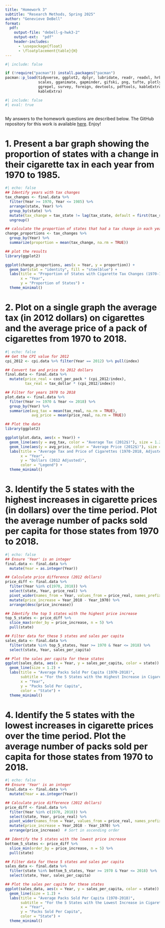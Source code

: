 ```yaml
---
title: "Homework 3"
subtitle: "Research Methods, Spring 2025"
author: "Genevieve DeBell"
format:
  pdf:
    output-file: "debell-g-hwk3-2"
    output-ext:  "pdf"
    header-includes:
      - \usepackage{float}
      - \floatplacement{table}{H}
---
```


```r
#| include: false

if (!require("pacman")) install.packages("pacman")
pacman::p_load(tidyverse, ggplot2, dplyr, lubridate, readr, readxl, hrbrthemes, fixest,
               scales, gganimate, gapminder, gifski, png, tufte, plotly, OECD,
               ggrepel, survey, foreign, devtools, pdftools, kableExtra, modelsummary,
               kableExtra)
```
```r
#| include: false
#| eval: true 



```

My answers to the homework questions are described below. The GitHub repository for this work is available [here](https://github.com/genevievedebell/hwk3). Enjoy!

# 1. Present a bar graph showing the proportion of states with a change in their cigarette tax in each year from 1970 to 1985.

```r
#| echo: false
## Identify years with tax changes 
tax_changes <- final.data %>%
  filter(Year >= 1970, Year <= 1985) %>%
  arrange(state, Year) %>%
  group_by(state) %>%
  mutate(tax_change = tax_state != lag(tax_state, default = first(tax_state))) %>%
  ungroup()

## calculate the proportion of states that had a tax change in each year
change_proportions <- tax_changes %>%
  group_by(Year) %>%
  summarize(proportion = mean(tax_change, na.rm = TRUE))

## plot the results
library(ggplot2)

ggplot(change_proportions, aes(x = Year, y = proportion)) +
  geom_bar(stat = "identity", fill = "steelblue") +
  labs(title = "Proportion of States with Cigarette Tax Changes (1970-1985)",
       x = "Year",
       y = "Proportion of States") +
  theme_minimal()
```

# 2. Plot on a single graph the average tax (in 2012 dollars) on cigarettes and the average price of a pack of cigarettes from 1970 to 2018.

```r
#| echo: false
## Get the CPI value for 2012
cpi_2012 <- cpi.data %>% filter(Year == 2012) %>% pull(index)

## Convert tax and price to 2012 dollars
final.data <- final.data %>%
  mutate(price_real = cost_per_pack * (cpi_2012/index),
         tax_real = tax_dollar * (cpi_2012/index))

## Filter for years 1970 to 2018
plot.data <- final.data %>%
  filter(Year >= 1970 & Year <= 2018) %>%
  group_by(Year) %>%
  summarize(avg_tax = mean(tax_real, na.rm = TRUE),
            avg_price = mean(price_real, na.rm = TRUE))

## Plot the data
library(ggplot2)

ggplot(plot.data, aes(x = Year)) +
  geom_line(aes(y = avg_tax, color = "Average Tax (2012$)"), size = 1.2) +
  geom_line(aes(y = avg_price, color = "Average Price (2012$)"), size = 1.2) +
  labs(title = "Average Tax and Price of Cigarettes (1970-2018, Adjusted to 2012$)",
       x = "Year",
       y = "Dollars (2012 Adjusted)",
       color = "Legend") +
  theme_minimal()
```

# 3. Identify the 5 states with the highest increases in cigarette prices (in dollars) over the time period. Plot the average number of packs sold per capita for those states from 1970 to 2018.

```r
#| echo: false
## Ensure 'Year' is an integer
final.data <- final.data %>%
  mutate(Year = as.integer(Year))

## Calculate price difference (2012 dollars)
price_diff <- final.data %>%
  filter(Year %in% c(1970, 2018)) %>%
  select(state, Year, price_real) %>%
  pivot_wider(names_from = Year, values_from = price_real, names_prefix = "Year_") %>%
  mutate(price_increase = Year_2018 - Year_1970) %>%
  arrange(desc(price_increase))

## Identify the top 5 states with the highest price increase
top_5_states <- price_diff %>%
  slice_max(order_by = price_increase, n = 5) %>%
  pull(state)

## Filter data for these 5 states and sales per capita
sales_data <- final.data %>%
  filter(state %in% top_5_states, Year >= 1970 & Year <= 2018) %>%
  select(state, Year, sales_per_capita)

## Plot the sales per capita for these states
ggplot(sales_data, aes(x = Year, y = sales_per_capita, color = state)) +
  geom_line(size = 1.2) +
  labs(title = "Average Packs Sold Per Capita (1970-2018)",
       subtitle = "For the 5 States with the Highest Increase in Cigarette Prices",
       x = "Year",
       y = "Packs Sold Per Capita",
       color = "State") +
  theme_minimal()
```

# 4. Identify the 5 states with the lowest increases in cigarette prices over the time period. Plot the average number of packs sold per capita for those states from 1970 to 2018.

```r
#| echo: false
## Ensure 'Year' is an integer
final.data <- final.data %>%
  mutate(Year = as.integer(Year))

## Calculate price difference (2012 dollars)
price_diff <- final.data %>%
  filter(Year %in% c(1970, 2018)) %>%
  select(state, Year, price_real) %>%
  pivot_wider(names_from = Year, values_from = price_real, names_prefix = "Year_") %>%
  mutate(price_increase = Year_2018 - Year_1970) %>%
  arrange(price_increase)  # Sort in ascending order

## Identify the 5 states with the lowest price increase
bottom_5_states <- price_diff %>%
  slice_min(order_by = price_increase, n = 5) %>%
  pull(state)

## Filter data for these 5 states and sales per capita
sales_data <- final.data %>%
  filter(state %in% bottom_5_states, Year >= 1970 & Year <= 2018) %>%
  select(state, Year, sales_per_capita)

## Plot the sales per capita for these states
ggplot(sales_data, aes(x = Year, y = sales_per_capita, color = state)) +
  geom_line(size = 1.2) +
  labs(title = "Average Packs Sold Per Capita (1970-2018)",
       subtitle = "For the 5 States with the Lowest Increase in Cigarette Prices",
       x = "Year",
       y = "Packs Sold Per Capita",
       color = "State") +
  theme_minimal()
```

